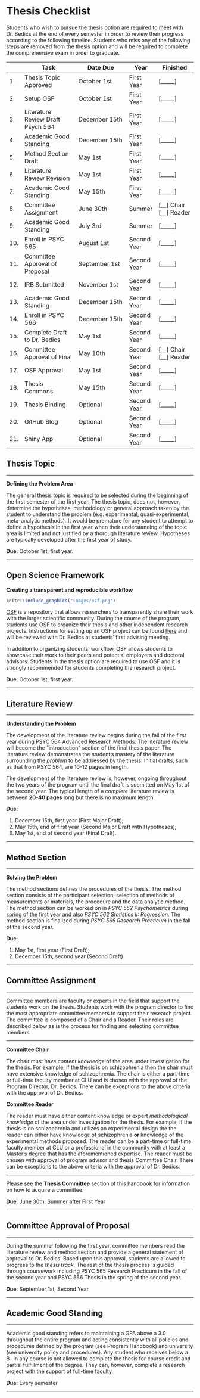 # Thesis Checklist


Students who wish to pursue the thesis option are required to meet with Dr. Bedics at the end of every semester in order to review their progress according to the following timeline. Students who miss any of the following steps are removed from the thesis option and will be required to complete the comprehensive exam in order to graduate.  


|| Task           | Date Due | Year | Finished | 
|--|----------------|---------------|------|-----------|
|1.| Thesis Topic Approved | October 1st | First Year | [_____] |
|2.| Setup OSF | October 1st | First Year | [_____] |
|3.| Literature Review Draft Psych 564 | December 15th | First Year | [_____] |
|4.| Academic Good Standing | December 15th | First Year | [_____]  |
|5.| Method Section Draft | May 1st | First Year | [_____]  |
|6.| Literature Review Revision | May 1st  | First Year | [_____]  |
|7.| Academic Good Standing | May 15th | First Year | [_____]  |
|8.| Committee Assignment | June 30th | Summer | [__] Chair<br/>[__] Reader |
|9.| Academic Good Standing | July 3rd | Summer | [_____]  |
|10.| Enroll in PSYC 565 | August 1st | Second Year | [_____]  |
|11.| Committee Approval of Proposal | September 1st  | Second Year | [_____] |
|12.| IRB Submitted | November 1st | Second Year | [_____] |
|13.| Academic Good Standing | December 15th | Second Year | [_____]  |
|14.| Enroll in PSYC 566 | December 15th | Second Year | [_____]  |
|15.| Complete Draft to Dr. Bedics | May 1st  | Second Year | [_____] |
|16.| Committee Approval of Final | May 10th  | Second Year |  [__] Chair<br/>[__] Reader |
|17.| OSF Approval | May 1st | Second Year  | [_____]  |
|18. | Thesis Commons | May 15th | Second Year | [_____]  |
|19. | Thesis Binding | Optional | Second Year | [_____]  |
|20.| GitHub Blog | Optional |Second Year | [_____]  |
|21.| Shiny App | Optional |Second Year | [_____]  |


## Thesis Topic

___

**Defining the Problem Area**

The general thesis topic is required to be selected during the beginning of the first semester of the first year.  The thesis topic, does not, however, determine the hypotheses, methodology or general approach taken by the student to understand the problem (e.g. experimental, quasi-experimental, meta-analytic methods). It would be premature for any student to attempt to define a hypothesis in the first year when their understanding of the topic area is limited and not justified by a thorough literature review.  Hypotheses are typically developed after the first year of study. 

**Due**: October 1st, first year.

___


## Open Science Framework

**Creating a transparent and reproducible workflow**

```r
knitr::include_graphics("images/osf.png")
```


[OSF](https://osf.io/) is a repository that allows researchers to transparently share their work with the larger scientific community. During the course of the program, students use OSF to organize their thesis and other independent research projects.  Instructions for setting up an OSF project can be found [here](https://speakerdeck.com/jdbedics/osf-setup-and-class-project-introduction) and will be reviewed with Dr. Bedics at students' first advising meeting. 

In addition to organizing students' workflow, OSF allows students to showcase their work to their peers and potential employers and doctoral advisors.  Students in the thesis option are required to use OSF and it is strongly recommended for students completing the research project. 

**Due**: October 1st, first year.

___


## Literature Review

___

**Understanding the Problem**

The development of the literature review begins during the fall of the first year during PSYC 564 Advanced Research Methods.  The literature review will become the "introduction" section of the final thesis paper.  The literature review demonstrates the student's mastery of the literature surrounding the *problem* to be addressed by the thesis.  Initial drafts, such as that from PSYC 564, are 10-12 pages in length.  

The development of the literature review is, however, ongoing throughout the two years of the program until the final draft is submitted on May 1st of the second year. The typical length of a *complete* literature review is between **20-40 pages** long but there is no maximum length. 

**Due**: 
  
  1. December 15th, first year (First Major Draft);
  2. May 15th, end of first year (Second Major Draft with Hypotheses); 
  3. May 1st, end of second year (Final Draft).

___


## Method Section

___

**Solving the Problem**

The method sections defines the procedures of the thesis. The method section consists of the participant selection, selection of methods of measurements or materials, the procedure and the data analytic method. The method section can be worked on in *PSYC 552 Psychometrics* during spring of the first year and also *PSYC 562 Statistics II: Regression.*  The method section is finalized during *PSYC 565 Research Practicum* in the fall of the second year.

**Due**: 

  1. May 1st, first year (First Draft);
  2. December 15th, second year (Second Draft)

___

## Committee Assignment

___

Committee members are faculty or experts in the field that support the students work on the thesis. Students work with the program director to find the most appropriate committee members to support their research project.  The committee is composed of a Chair and a Reader.  Their roles are described below as is the process for finding and selecting committee members. 

___

**Committee Chair**

The chair must have *content knowledge* of the area under investigation for the thesis. For example, if the thesis is on schizophrenia then the chair must have extensive knowledge of schizophrenia. The chair is either a part-time or full-time faculty member at CLU and is chosen with the approval of the Program Director, Dr. Bedics.  There can be exceptions to the above criteria with the approval of Dr. Bedics. 

**Committee Reader**

The reader must have either content knowledge or expert *methodological knowledge* of the area under investigation for the thesis. For example, if the thesis is on schizophrenia and utilizes an experimental design the the reader can either have knowledge of schizophrenia **or** knowledge of the experimental methods proposed.  The reader can be a part-time or full-time faculty member at CLU or a professional in the community with at least a Master’s degree that has the aforementioned expertise. The reader must be chosen with approval of program advisor and thesis Committee Chair. There can be exceptions to the above criteria with the approval of Dr. Bedics. 

___

Please see the **Thesis Committee** section of this handbook for information on how to acquire a committee. 
  
**Due**: June 30th, Summer after First Year

___

## Committee Approval of Proposal

___

During the summer following the first year, committee members read the literature review and method section and provide a general statement of approval to Dr. Bedics.  Based upon this approval, students are allowed to progress to the *thesis track.*  The rest of the thesis process is guided through coursework including PSYC 565 Research Practicum in the fall of the second year and PSYC 566 Thesis in the spring of the second year. 

**Due**: September 1st, Second Year

___

## Academic Good Standing

___

Academic good standing refers to maintaining a GPA above a 3.0 throughout the entire program and acting consistently with all policies and procedures defined by the program (see Program Handbook) and university (see university policy and procedures).  Any student who receives below a B- in any course is not allowed to complete the thesis for course credit and partial fulfillment of the degree. They can, however, complete a research project with the support of full-time faculty. 

**Due**: Every semester

___



